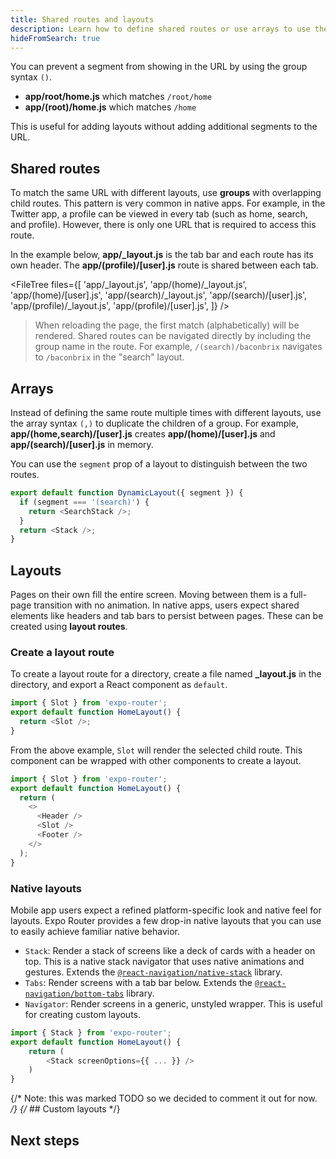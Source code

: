 ```yaml
---
title: Shared routes and layouts
description: Learn how to define shared routes or use arrays to use the same route multiple times with different layouts using Expo Router.
hideFromSearch: true
---
```



You can prevent a segment from showing in the URL by using the group syntax `()`.

- **app/root/home.js** which matches `/root/home`
- **app/(root)/home.js** which matches `/home`

This is useful for adding layouts without adding additional segments to the URL.

## Shared routes

To match the same URL with different layouts, use **groups** with overlapping child routes. This pattern is very common in native apps. For example, in the Twitter app, a profile can be viewed in every tab (such as home, search, and profile). However, there is only one URL that is required to access this route.

In the example below, **app/\_layout.js** is the tab bar and each route has its own header. The **app/(profile)/[user].js** route is shared between each tab.

<FileTree
  files={[
    'app/_layout.js',
    'app/(home)/_layout.js',
    'app/(home)/[user].js',
    'app/(search)/_layout.js',
    'app/(search)/[user].js',
    'app/(profile)/_layout.js',
    'app/(profile)/[user].js',
  ]}
/>

> When reloading the page, the first match (alphabetically) will be rendered.
> Shared routes can be navigated directly by including the group name in the route. For example, `/(search)/baconbrix` navigates to `/baconbrix` in the "search" layout.

## Arrays

Instead of defining the same route multiple times with different layouts, use the array syntax `(,)` to duplicate the children of a group. For example, **app/(home,search)/[user].js** creates **app/(home)/[user].js** and **app/(search)/[user].js** in memory.

You can use the `segment` prop of a layout to distinguish between the two routes.

```js app/(home,search)/_layout.js
export default function DynamicLayout({ segment }) {
  if (segment === '(search)') {
    return <SearchStack />;
  }
  return <Stack />;
}
```

## Layouts

Pages on their own fill the entire screen. Moving between them is a full-page transition with no animation. In native apps, users expect shared elements like headers and tab bars to persist between pages. These can be created using **layout routes**.

### Create a layout route

To create a layout route for a directory, create a file named **\_layout.js** in the directory, and export a React component as `default`.

```js app/home/_layout.js
import { Slot } from 'expo-router';
export default function HomeLayout() {
  return <Slot />;
}
```

From the above example, `Slot` will render the selected child route. This component can be wrapped with other components to create a layout.

```js app/home/_layout.js
import { Slot } from 'expo-router';
export default function HomeLayout() {
  return (
    <>
      <Header />
      <Slot />
      <Footer />
    </>
  );
}
```

### Native layouts

Mobile app users expect a refined platform-specific look and native feel for layouts. Expo Router provides a few drop-in native layouts that you can use to easily achieve familiar native behavior.

- `Stack`: Render a stack of screens like a deck of cards with a header on top. This is a native stack navigator that uses native animations and gestures. Extends the [`@react-navigation/native-stack`](https://reactnavigation.org/docs/native-stack-navigator) library.
- `Tabs`: Render screens with a tab bar below. Extends the [`@react-navigation/bottom-tabs`](https://reactnavigation.org/docs/bottom-tab-navigator/) library.
- `Navigator`: Render screens in a generic, unstyled wrapper. This is useful for creating custom layouts.

```js app/home/_layout.js
import { Stack } from 'expo-router';
export default function HomeLayout() {
    return (
        <Stack screenOptions={{ ... }} />
    )
}
```

{/* Note: this was marked TODO so we decided to comment it out for now. */}
{/* ## Custom layouts */}

## Next steps

<BoxLink
  title="Appearance elements"
  Icon={BookOpen02Icon}
  description="Learn how to use a splash screen, fonts and images in your app that is using Expo Router."
  href="/routing/appearance/"
/>
